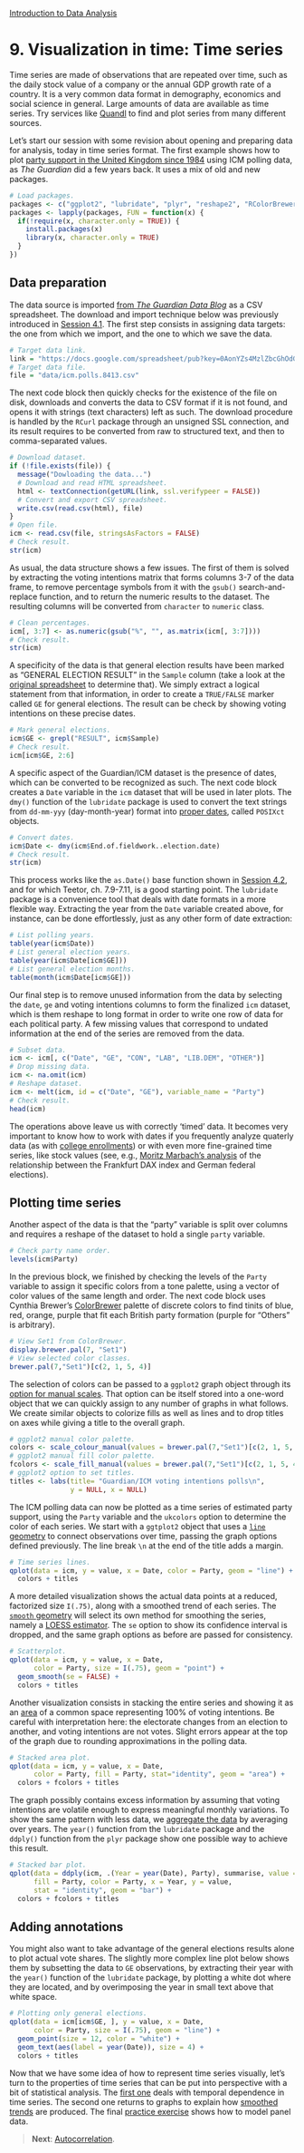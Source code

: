 <style>@import url(style.css);</style>
[Introduction to Data Analysis](index.html "Course index")

# 9. Visualization in time: Time series

Time series are made of observations that are repeated over time, such as the daily stock value of a company or the annual GDP growth rate of a country. It is a very common data format in demography, economics and social science in general. Large amounts of data are available as time series. Try services like [Quandl][quandl] to find and plot series from many different sources.

[quandl]: http://www.quandl.com/

Let's start our session with some revision about opening and preparing data for analysis, today in time series format. The first example shows how to plot [party support in the United Kingdom since 1984](http://www.guardian.co.uk/news/datablog/2009/oct/21/icm-poll-data-labour-conservatives) using ICM polling data, as _The Guardian_ did a few years back. It uses a mix of old and new packages.

```r
# Load packages.
packages <- c("ggplot2", "lubridate", "plyr", "reshape2", "RColorBrewer", "RCurl")
packages <- lapply(packages, FUN = function(x) {
  if(!require(x, character.only = TRUE)) {
    install.packages(x)
    library(x, character.only = TRUE)
  }
})
```

## Data preparation

The data source is imported [from *The Guardian Data Blog*][guardian-icm] as a CSV spreadsheet. The download and import technique below was previously introduced in [Session 4.1][041]. The first step consists in assigning data targets: the one from which we import, and the one to which we save the data. 

[guardian-icm]: http://www.guardian.co.uk/news/datablog/2009/oct/21/icm-poll-data-labour-conservatives#data
[041]: 041_dataio.html

```r
# Target data link.
link = "https://docs.google.com/spreadsheet/pub?key=0AonYZs4MzlZbcGhOdG0zTG1EWkVPOEY3OXRmOEIwZmc&output=csv"
# Target data file.
file = "data/icm.polls.8413.csv"
```

The next code block then quickly checks for the existence of the file on disk, downloads and converts the data to CSV format if it is not found, and opens it with strings (text characters) left as such. The download procedure is handled by the `RCurl` package through an unsigned SSL connection, and its result requires to be converted from raw to structured text, and then to comma-separated values.

```r
# Download dataset.
if (!file.exists(file)) {
  message("Dowloading the data...")
  # Download and read HTML spreadsheet.
  html <- textConnection(getURL(link, ssl.verifypeer = FALSE))
  # Convert and export CSV spreadsheet.
  write.csv(read.csv(html), file)
}
# Open file.
icm <- read.csv(file, stringsAsFactors = FALSE)
# Check result.
str(icm)
```

As usual, the data structure shows a few issues. The first of them is solved by extracting the voting intentions matrix that forms columns 3-7 of the data frame, to remove percentage symbols from it with the `gsub()` search-and-replace function, and to return the numeric results to the dataset. The resulting columns will be converted from `character` to `numeric` class.

```r
# Clean percentages.
icm[, 3:7] <- as.numeric(gsub("%", "", as.matrix(icm[, 3:7])))
# Check result.
str(icm)
```

A specificity of the data is that general election results have been marked as "GENERAL ELECTION RESULT" in the `Sample` column (take a look at the [original spreadsheet][data] to determine that). We simply extract a logical statement from that information, in order to create a `TRUE/FALSE` marker called `GE` for general elections. The result can be check by showing voting intentions on these precise dates.

[data]: http://spreadsheets.google.com/ccc?key=phNtm3LmDZEO8F79tf8B0fg

```r
# Mark general elections.
icm$GE <- grepl("RESULT", icm$Sample)
# Check result.
icm[icm$GE, 2:6]
```

A specific aspect of the Guardian/ICM dataset is the presence of dates, which can be converted to be recognized as such. The next code block creates a `Date` variable in the `icm` dataset that will be used in later plots. The `dmy()` function of the `lubridate` package is used to convert the text strings from `dd-mm-yyy` (day-month-year) format into [proper dates][xkcd-iso], called `POSIXct` objects.

[xkcd-iso]: http://xkcd.com/1179/

```r
# Convert dates.
icm$Date <- dmy(icm$End.of.fieldwork..election.date)
# Check result.
str(icm)
```

This process works like the `as.Date()` base function shown in [Session 4.2][042], and for which Teetor, ch. 7.9-7.11, is a good starting point. The `lubridate` package is a convenience tool that deals with date formats in a more flexible way. Extracting the year from the `Date` variable created above, for instance, can be done effortlessly, just as any other form of date extraction:

[042]: 042_reshaping.html

```r
# List polling years.
table(year(icm$Date))
# List general election years.
table(year(icm$Date[icm$GE]))
# List general election months.
table(month(icm$Date[icm$GE]))
```

Our final step is to remove unused information from the data by selecting the `date`, `ge` and voting intentions columns to form the finalized `icm` dataset, which is them reshape to long format in order to write one row of data for each political party. A few missing values that correspond to undated information at the end of the series are removed from the data.

```r
# Subset data.
icm <- icm[, c("Date", "GE", "CON", "LAB", "LIB.DEM", "OTHER")]
# Drop missing data.
icm <- na.omit(icm)
# Reshape dataset.
icm <- melt(icm, id = c("Date", "GE"), variable_name = "Party")
# Check result.
head(icm)
```

The operations above leave us with correctly 'timed' data. It becomes very important to know how to work with dates if you frequently analyze quaterly data (as with [college enrollments][bryer]) or with even more fine-grained time series, like stock values (see, e.g., [Moritz Marbach's analysis][marbach] of the relationship between the Frankfurt DAX index and German federal elections).

[bryer]: http://www.r-bloggers.com/cut-dates-into-quarters/
[marbach]: http://rpubs.com/sumtxt/dax-volatility

## Plotting time series

Another aspect of the data is that the "party" variable is split over columns and requires a reshape of the dataset to hold a single `party` variable.

```r
# Check party name order.
levels(icm$Party)
```

In the previous block, we finished by checking the levels of the `Party` variable to assign it specific colors from a tone palette, using a vector of color values of the same length and order. The next code block uses Cynthia Brewer's [ColorBrewer][cb] palette of discrete colors to find tinits of blue, red, orange, purple that fit each British party formation (purple for "Others" is arbitrary).

```r
# View Set1 from ColorBrewer.
display.brewer.pal(7, "Set1")
# View selected color classes.
brewer.pal(7,"Set1")[c(2, 1, 5, 4)]
```

The selection of colors can be passed to a `ggplot2` graph object through its [option for manual scales][ggplot2-scm]. That option can be itself stored into a one-word object that we can quickly assign to any number of graphs in what follows. We create similar objects to colorize fills as well as lines and to drop titles on axes while giving a title to the overall graph.

```r
# ggplot2 manual color palette.
colors <- scale_colour_manual(values = brewer.pal(7,"Set1")[c(2, 1, 5, 4)])
# ggplot2 manual fill color palette.
fcolors <- scale_fill_manual(values = brewer.pal(7,"Set1")[c(2, 1, 5, 4)])
# ggplot2 option to set titles.
titles <- labs(title= "Guardian/ICM voting intentions polls\n",
               y = NULL, x = NULL)
```

The ICM polling data can now be plotted as a time series of estimated party support, using the `Party` variable and the `ukcolors` option to determine the color of each series. We start with a `ggtplot2` object that uses a [`line` geometry][ggplot2-line] to connect observations over time, passing the graph options defined previously. The line break `\n` at the end of the title adds a margin.

```r
# Time series lines.
qplot(data = icm, y = value, x = Date, color = Party, geom = "line") + 
  colors + titles
```

A more detailed visualization shows the actual data points at a reduced, factorized size `I(.75)`, along with a smoothed trend of each series. The [`smooth` geometry][ggplot2-smooth] will select its own method for smoothing the series, namely a [LOESS estimator][loess]. The `se` option to show its confidence interval is dropped, and the same graph options as before are passed for consistency.

```r
# Scatterplot.
qplot(data = icm, y = value, x = Date, 
      color = Party, size = I(.75), geom = "point") +
  geom_smooth(se = FALSE) + 
  colors + titles
```

Another visualization consists in stacking the entire series and showing it as an [area][ggplot2-area] of a common space representing 100% of voting intentions. Be careful with interpretation here: the electorate changes from an election to another, and voting intentions are not votes. Slight errors appear at the top of the graph due to rounding approximations in the polling data.

```r
# Stacked area plot.
qplot(data = icm, y = value, x = Date,
      color = Party, fill = Party, stat="identity", geom = "area") + 
  colors + fcolors + titles
```

The graph possibly contains excess information by assuming that voting intentions are volatile enough to express meaningful monthly variations. To show the same pattern with less data, we [aggregate the data][gs] by averaging over years. The `year()` function from the `lubridate` package and the `ddply()` function from the `plyr` package show one possible way to achieve this result.

```r
# Stacked bar plot.
qplot(data = ddply(icm, .(Year = year(Date), Party), summarise, value = mean(value)), 
      fill = Party, color = Party, x = Year, y = value, 
      stat = "identity", geom = "bar") + 
  colors + fcolors + titles
```

## Adding annotations

You might also want to take advantage of the general elections results alone to plot actual vote shares. The slightly more complex line plot below shows them by subsetting the data to `GE` observations, by extracting their year with the `year()` function of the `lubridate` package, by plotting a white dot where they are located, and by overimposing the year in small text above that white space.

```r
# Plotting only general elections.
qplot(data = icm[icm$GE, ], y = value, x = Date, 
      color = Party, size = I(.75), geom = "line") +
  geom_point(size = 12, color = "white") +
  geom_text(aes(label = year(Date)), size = 4) +
  colors + titles
```

[cb]: http://colorbrewer2.org/ "ColorBrewer 2.0 (Cynthia Brewer)"
[ggplot2-area]: http://docs.ggplot2.org/current/geom_area.html
[ggplot2-line]: http://docs.ggplot2.org/current/geom_line.html
[ggplot2-scm]: http://docs.ggplot2.org/current/scale_manual.html
[ggplot2-smooth]: http://docs.ggplot2.org/current/geom_smooth.html
[gs]: https://gastonsanchez.wordpress.com/2012/06/28/5-ways-to-do-some-calculation-by-groups/
[loess]: http://www.inside-r.org/r-doc/stats/loess

Now that we have some idea of how to represent time series visually, let's turn to the properties of time series that can be put into perspective with a bit of statistical analysis. The [first one][091] deals with temporal dependence in time series. The second one returns to graphs to explain how [smoothed trends][092] are produced. The final [practice exercise][093] shows how to model panel data.

[091]: 091_lags.html
[092]: 092_smoothing.html
[093]: 093_practice.html

> __Next__: [Autocorrelation](091_lags.html).
